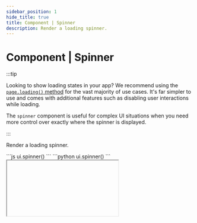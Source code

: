 ```yaml
---
sidebar_position: 1
hide_title: true
title: Component | Spinner
description: Render a loading spinner.
---
```



# Component | Spinner

:::tip

Looking to show loading states in your app? We recommend using the [`page.loading()` method](/page-actions/loading) for the vast majority of use cases. It's far simpler to use and comes with additional features such as disabling user interactions while loading.

The `spinner` component is useful for complex UI situations when you need more control over exactly where the spinner is displayed.

:::

Render a loading spinner.

<Tabs groupId="sdkLanguage">
    <TabItem value="node" label="TypeScript / JavaScript">
    ```js
    ui.spinner()
    ```
    </TabItem>
    <TabItem value="python" label="Python">
    ```python
    ui.spinner()
    ```
    </TabItem>
</Tabs>

<IFrame type="components-display-spinner" heightPx={150} />

## API reference

### Function signature

<Tabs groupId="sdkLanguage">
    <TabItem value="node" label="TypeScript / JavaScript">
    ```js
    ui.spinner(
        options: Partial<{
            text: string
            style: Style
        }>
    )
    ```
    </TabItem>
    <TabItem value="python" label="Python">
    ```python
    ui.spinner(
        *,
        text: str | None = None,
        style: Style | None = None
    )
    ```
    </TabItem>
</Tabs>

### Parameters

<Parameter
    name="text"
    required={false}
    type="string"
    description="Text to display next to the spinner."
/>

<ParameterTemplate.Style />
